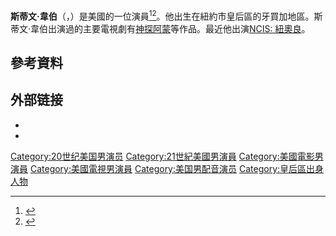 {{Infobox person
| name = Steven Weber
| image = Steven Weber.jpg
| imagesize = 240px
| caption = 
| birth_name = Steven Robert Weber<ref>{{Cite web |url=http://select.nytimes.com/gst/abstract.html?res=F40C17FE395F13738DDDAB0994DB405B818AF1D3 |title=Birth Notice 1 - No Title - Birth Notice - NYTimes.com<!-- Bot generated title --> |accessdate=2016-03-22 |archive-date=2013-10-02 |archive-url=https://web.archive.org/web/20131002204053/http://select.nytimes.com/gst/abstract.html?res=F40C17FE395F13738DDDAB0994DB405B818AF1D3 |dead-url=no }}</ref>
| birth_date = {{birth date and age|1961|3|4}}
| birth_place = 美國紐約
| occupation = 演員
| years_active = 1984–現在
| spouse = {{unbulleted list|{{marriage|[[Finn_Carter|Finn Carter]]|1985|1992}}|{{marriage|[[Juliette_Hohnen|Juliette Hohnen]]|1995|2013}}}}
| children = 2
}}
'''斯蒂文·韋伯'''（{{lang-en|Steven Robert Weber}}，{{bd|1961年|3月4日||}}）是美國的一位演員<ref>{{Cite web |url=http://www.filmreference.com/film/40/Steven-Weber.html |title=Steven Weber Biography (1961-)<!-- Bot generated title --> |accessdate=2016-03-22 |archive-date=2016-03-03 |archive-url=https://web.archive.org/web/20160303170215/http://www.filmreference.com/film/40/Steven-Weber.html |dead-url=no }}</ref><ref>{{Cite web |url=http://www.southjersey.com/articles/?articleID=2369 |title=Steven Weber - SouthJersey.com<!-- Bot generated title --> |accessdate=2016-03-22 |archive-date=2016-03-30 |archive-url=https://web.archive.org/web/20160330163023/http://southjersey.com/articles/?articleid=2369 |dead-url=no }}</ref>。他出生在紐約市皇后區的牙買加地區。斯蒂文·韋伯出演過的主要電視劇有[[神探阿蒙|神探阿蒙]]等作品。最近他出演[[NCIS:_紐奧良|NCIS: 紐奧良]]。

==參考資料==
{{Reflist}}

== 外部链接 ==
{{commons category|Steven Weber}}
*{{IMDb name|0001836}}
*{{IBDB name}}

{{Authority control}}

{{DEFAULTSORT:Weber, Steven}}
[[Category:20世纪美国男演员|Category:20世纪美国男演员]]
[[Category:21世紀美國男演員|Category:21世紀美國男演員]]
[[Category:美國電影男演員|Category:美國電影男演員]]
[[Category:美國電視男演員|Category:美國電視男演員]]
[[Category:美国男配音演员|Category:美国男配音演员]]
[[Category:皇后區出身人物|Category:皇后區出身人物]]